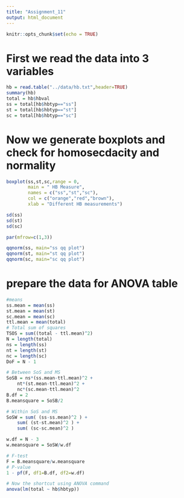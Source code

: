 ```yaml
---
title: "Assignment_11"
output: html_document
---
```


```r
knitr::opts_chunk$set(echo = TRUE)
```
# First we read the data into 3 variables
```r
hb = read.table("../data/hb.txt",header=TRUE)
summary(hb)
total = hb$hbval
ss = total[hb$hbtyp=="ss"]
st = total[hb$hbtyp=="st"]
sc = total[hb$hbtyp=="sc"]
```
# Now we generate boxplots and check for homosecdacity and normality
```r
boxplot(ss,st,sc,range = 0,
        main = " HB Measure",
        names = c("ss","st","sc"),
        col = c("orange","red","brown"),
        xlab = "Different HB measurements")

sd(ss)
sd(st)
sd(sc)

par(mfrow=c(1,3))

qqnorm(ss, main="ss qq plot")
qqnorm(st, main="st qq plot")
qqnorm(sc, main="sc qq plot")
```

# prepare the data for ANOVA table
```r
#means
ss.mean = mean(ss)
st.mean = mean(st)
sc.mean = mean(sc)
ttl.mean = mean(total)
# Total sum of squares
TSOS = sum((total - ttl.mean)^2)
N = length(total)
ns = length(ss)
nt = length(st)
nc = length(sc)
DoF = N - 1

# Between SoS and MS
SoSB = ns*(ss.mean-ttl.mean)^2 +
    nt*(st.mean-ttl.mean)^2 +
    nc*(sc.mean-ttl.mean)^2
B.df = 2 
B.meansquare = SoSB/2

# Within SoS and MS
SoSW = sum( (ss-ss.mean)^2 ) +
    sum( (st-st.mean)^2 ) +
    sum( (sc-sc.mean)^2 )

w.df = N - 3
w.meansquare = SoSW/w.df

# F-test
F = B.meansquare/w.meansquare
# P-value
1 - pf(F, df1=B.df, df2=w.df)

# Now the shortcut using ANOVA command
anova(lm(total ~ hb$hbtyp))

```